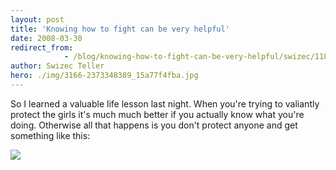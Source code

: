 ```yaml
---
layout: post
title: 'Knowing how to fight can be very helpful'
date: 2008-03-30
redirect_from: 
            - /blog/knowing-how-to-fight-can-be-very-helpful/swizec/118
author: Swizec Teller
hero: ./img/3166-2373348389_15a77f4fba.jpg
---
```

So I learned a valuable life lesson last night. When you're trying to valiantly protect the girls it's much much better if you actually know what you're doing. Otherwise all that happens is you don't protect anyone and get something like this:

![ ](./img/3166-2373348389_15a77f4fba.jpg "My busted lip O.o")